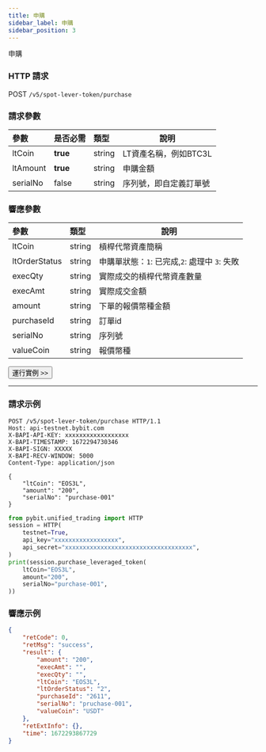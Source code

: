 ```yaml
---
title: 申購
sidebar_label: 申購
sidebar_position: 3
---
```

申購

### HTTP 請求
POST `/v5/spot-lever-token/purchase`

### 請求參數
| 參數 | 是否必需 | 類型 | 說明|
|:----- |:-------|:-----|------ |
|ltCoin |**true** |string |LT資產名稱，例如BTC3L|
|ltAmount |**true** |string	|申購金額|
|serialNo |false |string |序列號，即自定義訂單號|

### 響應參數
| 參數 | 類型 | 說明|
|:----- |:-----|----- |
|ltCoin	|string	|槓桿代幣資產簡稱 |
|ltOrderStatus |string |申購單狀態：`1`: 已完成,`2`: 處理中 `3`: 失敗 |
|execQty |string |實際成交的槓桿代幣資產數量 |
|execAmt |string |實際成交金額 |
|amount	|string	|下單的報價幣種金額 |
|purchaseId	|string	|訂單id |
|serialNo |string |序列號 |
|valueCoin |string |報價幣種 |

<a href="/api-explorer/v5/lt/purchase"><Button>運行實例 >></Button></a>

---

### 請求示例

<Tabs groupId="programming-languages">
<TabItem value="http" label="HTTP">

```http
POST /v5/spot-lever-token/purchase HTTP/1.1
Host: api-testnet.bybit.com
X-BAPI-API-KEY: xxxxxxxxxxxxxxxxxx
X-BAPI-TIMESTAMP: 1672294730346
X-BAPI-SIGN: XXXXX
X-BAPI-RECV-WINDOW: 5000
Content-Type: application/json

{
    "ltCoin": "EOS3L",
    "amount": "200",
    "serialNo": "purchase-001"
}
```

</TabItem>
<TabItem value="python" label="Python">

```python
from pybit.unified_trading import HTTP
session = HTTP(
    testnet=True,
    api_key="xxxxxxxxxxxxxxxxxx",
    api_secret="xxxxxxxxxxxxxxxxxxxxxxxxxxxxxxxxxxxx",
)
print(session.purchase_leveraged_token(
    ltCoin="EOS3L",
    amount="200",
    serialNo="purchase-001",
))
```

</TabItem>
</Tabs>

### 響應示例

```json
{
    "retCode": 0,
    "retMsg": "success",
    "result": {
        "amount": "200",
        "execAmt": "",
        "execQty": "",
        "ltCoin": "EOS3L",
        "ltOrderStatus": "2",
        "purchaseId": "2611",
        "serialNo": "pruchase-001",
        "valueCoin": "USDT"
    },
    "retExtInfo": {},
    "time": 1672293867729
}
```
